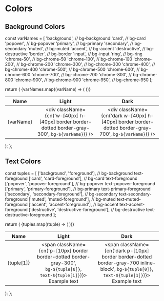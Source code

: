 

<Meta title="Design System/Colors" />


# Colors

## Background Colors

  const varNames = [
    'background',  // bg-background
    'card',        // bg-card
    'popover',     // bg-popover
    'primary',     // bg-primary
    'secondary',   // bg-secondary
    'muted',       // bg-muted
    'accent',      // bg-accent
    'destructive', // bg-destructive
    'border',      // bg-border
    'input',       // bg-input
    'ring',        // bg-ring
    'chrome-50',   // bg-chrome-50
    'chrome-100',  // bg-chrome-100
    'chrome-200',  // bg-chrome-200
    'chrome-300',  // bg-chrome-300
    'chrome-400',  // bg-chrome-400
    'chrome-500',  // bg-chrome-500
    'chrome-600',  // bg-chrome-600
    'chrome-700',  // bg-chrome-700
    'chrome-800',  // bg-chrome-800
    'chrome-900',  // bg-chrome-900
    'chrome-950',  // bg-chrome-950
];

  return (
    <Unstyled>
      <table>
        <thead>
          <tr>
            <th className="text-left">Name</th>
            <th>Light</th>
            <th>Dark</th>
          </tr>
        </thead>
        <tbody>
          {varNames.map((varName) => (
            <tr key={varName}>
              <td className="text-sm" width={colWidth}>{varName}</td>
              <td className="light bg-background py-[10px]" width={colWidth} align="center">
                <div className={cn('w-[40px] h-[40px] border border-dotted border-gray-300', `bg-${varName}`)} />
              </td>
              <td className="dark dark:bg-background py-[10px]" width={colWidth} align="center">
                <div className={cn('dark w-[40px] h-[40px] border border-dotted border-gray-700', `bg-${varName}`)} />
              </td>
            </tr>
          ))}
        </tbody>
      </table>
    </Unstyled>
  );
};

<BackgroundColorTable />

## Text Colors

  const tuples = [
    ['background', 'foreground'],              // bg-background text-foreground
    ['card', 'card-foreground'],               // bg-card text-foreground
    ['popover', 'popover-foreground'],          // bg-popover text-popover-foreground
    ['primary', 'primary-foreground'],         // bg-primary text-primary-foreground
    ['secondary', 'secondary-foreground'],     // bg-secondary text-secondary-foreground
    ['muted', 'muted-foreground'],             // bg-muted text-muted-foreground
    ['accent', 'accent-foreground'],           // bg-accent text-accent-foreground
    ['destructive', 'destructive-foreground'], // bg-destructive text-destructive-foreground
  ];

  return (
    <Unstyled>
      <table>
        <thead>
          <tr>
            <th className="text-left">Name</th>
            <th>Light</th>
            <th>Dark</th>
          </tr>
        </thead>
        <tbody>
          {tuples.map((tuple) => (
            <tr key={tuple[0]}>
              <td className="text-sm" width={colWidth}>{tuple[1]}</td>
              <td className="light bg-background py-[20px]" width={colWidth} align="center">
                <span className={cn('p-[10px] border border-dotted border-gray-300', `bg-${tuple[0]}`, `text-${tuple[1]}`)}>
                  Example text
                </span>
              </td>
              <td className="dark dark:bg-background py-[20px]" width={colWidth} align="center">
                <span className={cn('dark p-[10px] border border-dotted border-gray-700 inline-block', `bg-${tuple[0]}`, `text-${tuple[1]}`)}>
                  Example text
                </span>
              </td>
            </tr>
          ))}
        </tbody>
      </table>
    </Unstyled>
  );
};

<TextColorTable />
